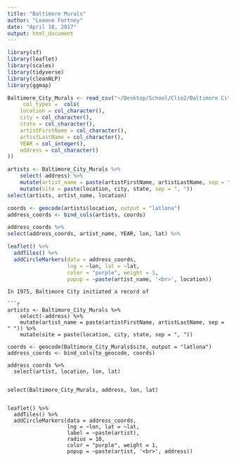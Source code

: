 ```yaml
---
title: "Baltimore Murals"
author: "Leanne Fortney"
date: "April 10, 2017"
output: html_document
---
```



```r
library(sf)                  
library(leaflet)            
library(scales)             
library(tidyverse)
library(cleanNLP)
library(ggmap)
```
```r
Baltimore_City_Murals <- read_csv("~/Desktop/School/Clio2/Baltimore City/Baltimore_Murals/Baltimore_Murals/Baltimore_City_Murals.csv",
     col_types =  cols( 
    location = col_character(),
    city = col_character(),
    state = col_character(),
    artistFirstName = col_character(),
    artistLastName = col_character(),
    YEAR = col_integer(),
    address = col_character()
))
```

```r
artists <- Baltimore_City_Murals %>% 
    select(-address) %>% 
    mutate(artist_name = paste(artistFirstName, artistLastName, sep = " ")) %>%
    mutate(site = paste(location, city, state, sep = ", "))
select(artists, artist_name, location)

coords <- geocode(artists$location, output = "latlona") 
address_coords <- bind_cols(artists, coords) 

address_coords %>% 
select(address_coords, artist_name, YEAR, lon, lat) %>% 

leaflet() %>% 
  addTiles() %>% 
  addCircleMarkers(data = address_coords,
                   lng = ~lon, lat = ~lat,
                   color = "purple", weight = 1,
                   popup = ~paste(artist_name, '<br>', location))
```
```
In 1975, Baltimore City initiated a record of 

```r

artists <- Baltimore_City_Murals %>% 
    select(-address) %>% 
    mutate(artist_name = paste(artistFirstName, artistLastName, sep = " ")) %>%
    mutate(site = paste(location, city, state, sep = ", "))

coords <- geocode(Baltimore_City_Murals$site, output = "latlona")
address_coords <- bind_cols(to_geocode, coords)

address_coords %>% 
  select(artist, location, lon, lat)


select(Baltimore_City_Murals, address, lon, lat) 


leaflet() %>% 
  addTiles() %>% 
  addCircleMarkers(data = address_coords,
                   lng = ~lon, lat = ~lat,
                   label = ~paste(artist),
                   radius = 10,
                   color = "purple", weight = 1,
                   popup = ~paste(artist, '<br>', address))

```

